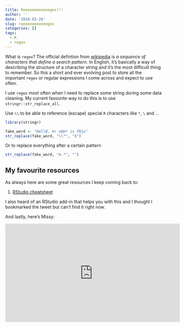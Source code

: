 ```yaml
---
title: Reeeeeeeeeeeegex!!!
author: ''
date: '2018-03-26'
slug: reeeeeeeeeeeegex
categories: []
tags:
  - R
  - regex
---
```


What is `regex`? The official defintion from [wikipedia](https://en.wikipedia.org/wiki/Regular_expression) is _a sequence of characters that define a search pattern._ In English, it's basically a way of describing the structure of a character string and it's the most difficult thing to remember. So this a short and ever evolving post to store all the important `regex` or regular expressions I come across and expect to use often.

I use `regex` most often when I need to replace some string during some data cleaning. My current favourite way to do this is to use `stringr::str_replace_all`. 

Use `\\` to be able to reference (escape) special `R` characters like `*`, `\` and `.`.

```r
library(stringr)

fake_word <- "Hell0, m! n@m* is T0ju"
str_replace(fake_word, "\\*", "X")

```

Or to replace everything after a certain pattern

```r
str_replace(fake_word, "m.*", "")
```

## My favourite resources

As always here are some great resources I keep coming back to:

1. [RStudio cheatsheet](https://www.rstudio.com/wp-content/uploads/2016/09/RegExCheatsheet.pdf)

I also heard of an RStudio add-in that helps you with this and I thought I bookmarked the tweet but can't find it right now.

And lastly, here's Missy:

<iframe width="560" height="315" src="https://www.youtube.com/embed/Ijn6scQ70xQ" frameborder="0" allow="autoplay; encrypted-media" allowfullscreen></iframe>